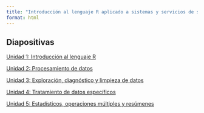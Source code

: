```yaml
---
title: "Introducción al lenguaje R aplicado a sistemas y servicios de salud"
format: html
---
```


## Diapositivas

[Unidad 1: Introducción al lenguaje R](https://datos-ine.github.io/R-Calafate-diapos/unidad1)

[Unidad 2: Procesamiento de datos](https://datos-ine.github.io/R-Calafate-diapos/unidad2)

[Unidad 3: Exploración, diagnóstico y limpieza de datos](https://datos-ine.github.io/R-Calafate-diapos/unidad3)

[Unidad 4: Tratamiento de datos específicos](https://datos-ine.github.io/R-Calafate-diapos/unidad4)

[Unidad 5: Estadísticos, operaciones múltiples y resúmenes](https://datos-ine.github.io/R-Calafate-diapos/unidad5)
